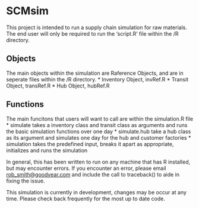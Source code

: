 SCMsim
========================================================

This project is intended to run a supply chain simulation for raw materials. The end user will only be required to run the 'script.R' file within the /R directory. 

Objects
------------------------------

The main objects within the simulation are Raference Objects, and are in seperate files within the /R directory.
* Inventory Object, invRef.R
* Transit Object, transRef.R
* Hub Object, hubRef.R

Functions
-----------------------------

The main funcitons that users will want to call are within the simulation.R file
* simulate takes a inventory class and transit class as arguments and runs the basic simulation functions over one day
* simulate.hub take a hub class as its argument and simulates one day for the hub and customer factories
* simulation takes the predefined input, breaks it apart as appropriate, initializes and runs the simulation

In general, this has been written to run on any machine that has R installed, but may encounter errors. If you encounter an error, please email <rob_smith@goodyear.com> and include the call to traceback() to aide in fixing the issue.

This simulation is currently in development, changes may be occur at any time. Please check back frequently for the most up to date code.
